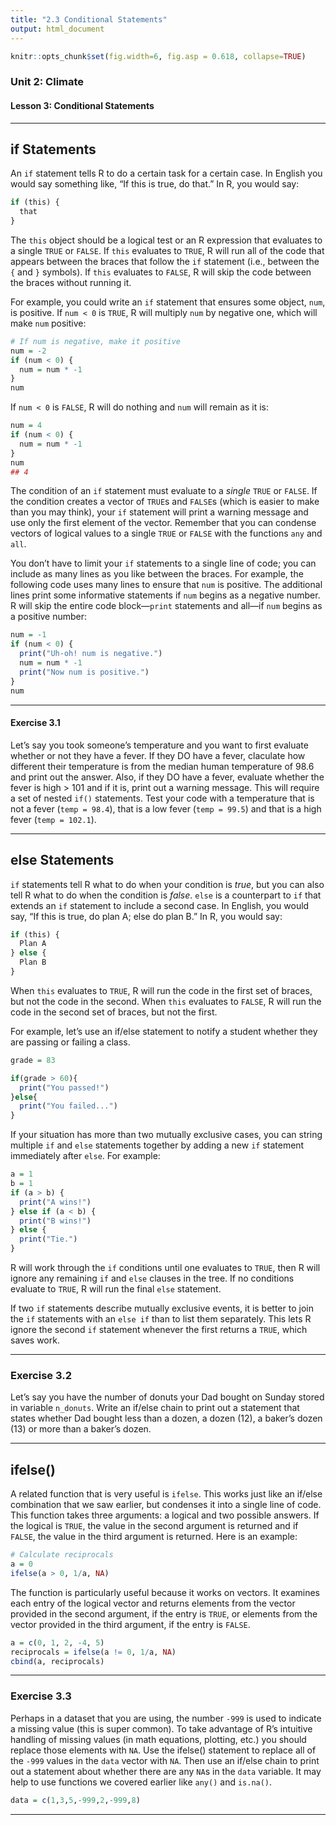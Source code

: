 ```yaml
---
title: "2.3 Conditional Statements"
output: html_document
---
```


```r
knitr::opts_chunk$set(fig.width=6, fig.asp = 0.618, collapse=TRUE) 
```

### Unit 2: Climate
#### Lesson 3: Conditional Statements

***

## if Statements

An `if` statement tells R to do a certain task for a certain case. In English you would say something like, "If this is true, do that." In R, you would say:

```r
if (this) {
  that
}
```

The `this` object should be a logical test or an R expression that evaluates to a single `TRUE` or `FALSE`. If `this` evaluates to `TRUE`, R will run all of the code that appears between the braces that follow the `if` statement (i.e., between the `{` and `}` symbols). If `this` evaluates to `FALSE`, R will skip the code between the braces without running it.

For example, you could write an `if` statement that ensures some object, `num`, is positive. If `num < 0` is `TRUE`, R will multiply `num` by negative one, which will make `num` positive: 

```r
# If num is negative, make it positive
num = -2
if (num < 0) {   
  num = num * -1
}
num
```

If `num < 0` is `FALSE`, R will do nothing and `num` will remain as it is:

```r
num = 4
if (num < 0) {
  num = num * -1
}
num
## 4
```

The condition of an `if` statement must evaluate to a *single* `TRUE` or `FALSE`. If the condition creates a vector of `TRUE`s and `FALSE`s (which is easier to make than you may think), your `if` statement will print a warning message and use only the first element of the vector. Remember that you can condense vectors of logical values to a single `TRUE` or `FALSE` with the functions `any` and `all`.

You don't have to limit your `if` statements to a single line of code; you can include as many lines as you like between the braces. For example, the following code uses many lines to ensure that `num` is positive. The additional lines print some informative statements if `num` begins as a negative number. R will skip the entire code block—`print` statements and all—if `num` begins as a positive number:

```r
num = -1
if (num < 0) {
  print("Uh-oh! num is negative.")
  num = num * -1
  print("Now num is positive.")
}
num
```

***

#### Exercise 3.1

Let's say you took someone's temperature and you want to first evaluate whether or not they have a fever. If they DO have a fever, claculate how different their temperature is from the median human temperature of 98.6 and print out the answer. Also, if they DO have a fever, evaluate whether the fever is high > 101 and if it is, print out a warning message. This will require a set of nested `if()` statements. Test your code with a temperature that is not a fever (`temp = 98.4`), that is a low fever (`temp = 99.5`) and that is a high fever (`temp = 102.1`).

***

## else Statements

`if` statements tell R what to do when your condition is _true_, but you can also tell R what to do when the condition is _false_. `else` is a counterpart to `if` that extends an `if` statement to include a second case. In English, you would say, "If this is true, do plan A; else do plan B." In R, you would say:

```r
if (this) {
  Plan A
} else {
  Plan B
}
```

When `this` evaluates to `TRUE`, R will run the code in the first set of braces, but not the code in the second. When `this` evaluates to `FALSE`, R will run the code in the second set of braces, but not the first. 

For example, let's use an if/else statement to notify a student whether they are passing or failing a class. 

```r
grade = 83

if(grade > 60){
  print("You passed!")
}else{
  print("You failed...")
}
```

If your situation has more than two mutually exclusive cases, you can string multiple `if` and `else` statements together by adding a new `if` statement immediately after `else`. For example:

```r
a = 1
b = 1
if (a > b) {
  print("A wins!")
} else if (a < b) {
  print("B wins!")
} else {
  print("Tie.")
}
```

R will work through the `if` conditions until one evaluates to `TRUE`, then R will ignore any remaining `if` and `else` clauses in the tree. If no conditions evaluate to `TRUE`, R will run the final `else` statement.

If two `if` statements describe mutually exclusive events, it is better to join the `if` statements with an `else if` than to list them separately. This lets R ignore the second `if` statement whenever the first returns a `TRUE`, which saves work.

***

### Exercise 3.2

Let's say you have the number of donuts your Dad bought on Sunday stored in variable `n_donuts`. Write an if/else chain to print out a statement that states whether Dad bought less than a dozen, a dozen (12), a baker's dozen (13) or more than a baker's dozen. 

***

## ifelse()

A related function that is very useful is `ifelse`. This works just like an if/else combination that we saw earlier, but condenses it into a single line of code. This function takes three arguments: a logical and two possible answers. If the logical is `TRUE`, the value in the second argument is returned and if `FALSE`, the value in the third argument is returned. Here is an example:

```r
# Calculate reciprocals
a = 0
ifelse(a > 0, 1/a, NA)
```

The function is particularly useful because it works on vectors. It examines each entry of the logical vector and returns elements from the vector provided in the second argument, if the entry is `TRUE`, or elements from the vector provided in the third argument, if the entry is `FALSE`.

```r
a = c(0, 1, 2, -4, 5)
reciprocals = ifelse(a != 0, 1/a, NA)
cbind(a, reciprocals)
```

***

### Exercise 3.3

Perhaps in a dataset that you are using, the number `-999` is used to indicate a missing value (this is super common). To take advantage of R's intuitive handling of missing values (in math equations, plotting, etc.) you should replace those elements with `NA`. Use the ifelse() statement to replace all of the `-999` values in the `data` vector with `NA`. Then use an if/else chain to print out a statement about whether there are any `NA`s in the `data` variable. It may help to use functions we covered earlier like `any()` and `is.na()`.

```r
data = c(1,3,5,-999,2,-999,8)
```

***
